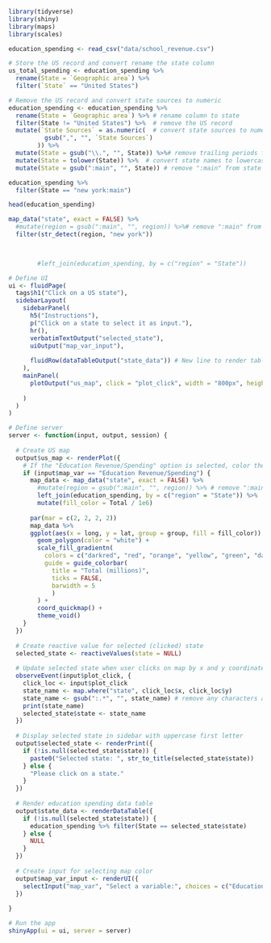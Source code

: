 ```r
library(tidyverse)
library(shiny)
library(maps)
library(scales)

education_spending <- read_csv("data/school_revenue.csv")

# Store the US record and convert rename the state column
us_total_spending <- education_spending %>% 
  rename(State = `Geographic area`) %>%
  filter(`State` == "United States")

# Remove the US record and convert state sources to numeric
education_spending <- education_spending %>%
  rename(State = `Geographic area`) %>% # rename column to state
  filter(State != "United States") %>%  # remove the US record
  mutate(`State Sources` = as.numeric(  # convert state sources to numeric
          gsub(",", "", `State Sources`)
        )) %>% 
  mutate(State = gsub("\\.", "", State)) %>%# remove trailing periods from states column
  mutate(State = tolower(State)) %>%  # convert state names to lowercase
  mutate(State = gsub(":main", "", State)) # remove ":main" from state names

education_spending %>% 
  filter(State == "new york:main")

head(education_spending)

map_data("state", exact = FALSE) %>%
  #mutate(region = gsub(":main", "", region)) %>%# remove ":main" from state names
  filter(str_detect(region, "new york"))
  


        #left_join(education_spending, by = c("region" = "State"))
```

```r
# Define UI
ui <- fluidPage(
  tags$h1("Click on a US state"),
  sidebarLayout(
    sidebarPanel(
      h5("Instructions"),
      p("Click on a state to select it as input."),
      hr(),
      verbatimTextOutput("selected_state"),
      uiOutput("map_var_input"),
      
      fluidRow(dataTableOutput("state_data")) # New line to render table under sidebar)
    ),
    mainPanel(
      plotOutput("us_map", click = "plot_click", width = "800px", height = "700px")
      
    )
  )
)

# Define server
server <- function(input, output, session) {
  
  # Create US map
  output$us_map <- renderPlot({
    # If the "Education Revenue/Spending" option is selected, color the states based on the Total column
    if (input$map_var == "Education Revenue/Spending") {
      map_data <- map_data("state", exact = FALSE) %>%
        #mutate(region = gsub(":main", "", region)) %>% # remove ":main" from state names
        left_join(education_spending, by = c("region" = "State")) %>% 
        mutate(fill_color = Total / 1e6)
      
      par(mar = c(2, 2, 2, 2))
      map_data %>% 
      ggplot(aes(x = long, y = lat, group = group, fill = fill_color)) +
        geom_polygon(color = "white") +
        scale_fill_gradientn(
          colors = c("darkred", "red", "orange", "yellow", "green", "darkgreen"),
          guide = guide_colorbar(
            title = "Total (millions)",
            ticks = FALSE,
            barwidth = 5          
            )
        ) +
        coord_quickmap() +
        theme_void()
    }
  })
  
  # Create reactive value for selected (clicked) state
  selected_state <- reactiveValues(state = NULL)
  
  # Update selected state when user clicks on map by x and y coordinates
  observeEvent(input$plot_click, {
    click_loc <- input$plot_click
    state_name <- map.where("state", click_loc$x, click_loc$y)
    state_name <- gsub(":.*", "", state_name) # remove any characters after and including ":"
    print(state_name)
    selected_state$state <- state_name
  })
  
  # Display selected state in sidebar with uppercase first letter
  output$selected_state <- renderPrint({
    if (!is.null(selected_state$state)) {
      paste0("Selected state: ", str_to_title(selected_state$state))
    } else {
      "Please click on a state."
    }
  })
  
  # Render education spending data table
  output$state_data <- renderDataTable({
    if (!is.null(selected_state$state)) {
      education_spending %>% filter(State == selected_state$state)
    } else {
      NULL
    }
  })
  
  # Create input for selecting map color
  output$map_var_input <- renderUI({
    selectInput("map_var", "Select a variable:", choices = c("Education Revenue/Spending"))
  })
  
}

# Run the app
shinyApp(ui = ui, server = server)

```

